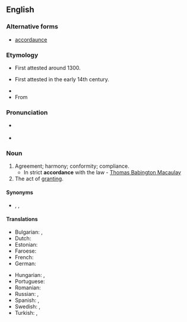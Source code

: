 ==English==

===Alternative forms===
* {{qualifier|obsolete}} [[accordaunce]]

===Etymology===
* {{sense|compliance}} First attested around 1300.
* {{sense|agreement}} First attested in the early 14th century.
* {{suffix|accord|ance|lang=en}}
* From {{etyl|fro|en}} {{m|fro|acordance||agreeing, reconciliation, harmony}}

===Pronunciation===
* {{a|US}} {{IPA|/ə.ˈkɔɹd.əns/|lang=en}}
* {{audio|en-us-accordance.ogg|Audio (US)|lang=en}}

===Noun===
{{en-noun}}

# Agreement; harmony; conformity; compliance.
#* In strict '''accordance''' with the law - [[w:Thomas Babington Macaulay|Thomas Babington Macaulay]]
# The act of [[granting]].

====Synonyms====
* {{l|en|harmony}}, {{l|en|unison}}, {{l|en|coincidence}}

====Translations====
{{trans-top|agreement; harmony; conformity}}
* Bulgarian: {{t+|bg|съгласие}}, {{t+|bg|съответствие}}
* Dutch: {{t+|nl|overeenstemming|f}}
* Estonian: {{t|et|vastavus}}
* Faroese: {{t|fo|samsvar|n}}
* French: {{t+|fr|accordance|f}}
* German: {{t+|de|Übereinstimmung|f}}
{{trans-mid}}
* Hungarian: {{t+|hu|egyetértés}}, {{t+|hu|összhang}}
* Portuguese: {{t+|pt|acordo|m}}
* Romanian: {{t+|ro|conformitate|f}}
* Russian: {{t+|ru|соотве́тствие|n}}, {{t+|ru|согла́сие|n}}
* Spanish: {{t+|es|acuerdo|m}}, {{t|es|conformidad|f}}
* Swedish: {{t+|sv|enlighet|c}}, {{t+|sv|överensstämmelse|c}}
* Turkish: {{t+|tr|uygunluk}}, {{t+|tr|uyum}}
{{trans-bottom}}